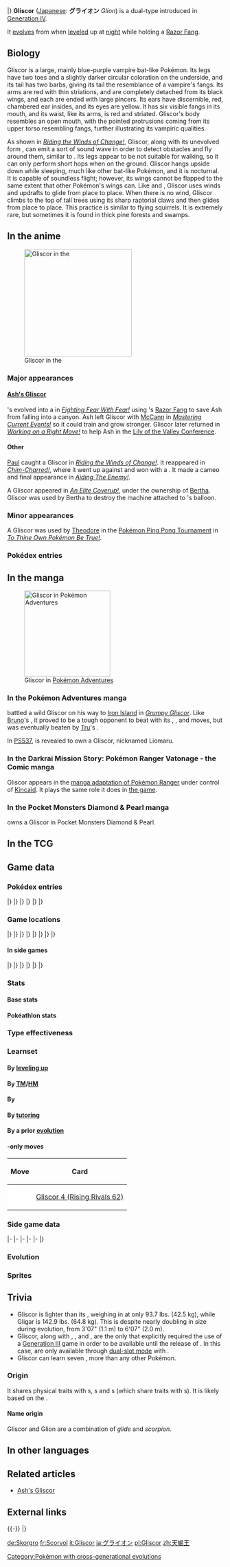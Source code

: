 {{PokémonPrevNext/Head|type=Ground|type2=Flying}}
{{PokémonPrevNext/Pokémon|type=Ground|prevnum=471|prev=Glaceon|nextnum=473|next=Mamoswine|roundleft=tl|roundright=tr}}
{{PokémonPrevNext/Disambig|species=Gliscor}}
|}
{{Pokémon Infobox
|name=Gliscor
|jname=グライオン
|jtranslit=Guraion
|tmname=Glion
|ndex=472
|sdex=154
|u2dex=222
|karea=Mountain
|kdex=116
|abrow=129
|obrow=108
|opbrow=213
|typebox=1
|type1=Ground
|type2=Flying
|category={{tt|Fang Scorpion|Fang Scorp prior to Generation VI}}
|height-ftin=6'07"
|height-m=2.0
|weight-lbs=93.7
|weight-kg=42.5
|abilityn=d
|ability1=Hyper Cutter
|ability2=Sand Veil
|abilityd=Poison Heal
|egggroupn=1
|egggroup1=Bug
|eggcycles=20
|evtotal=2
|evde=2
|expyield=179
|oldexp=192
|lv100exp=1,059,860
|gendercode=127
|color=Purple
|catchrate=30
|body=09
|pokefordex=gliscor
|generation=4
|friendship=70
}}
'''Gliscor''' ([[List of Japanese Pokémon names|Japanese]]: '''グライオン''' ''Glion'') is a dual-type {{2t|Ground|Flying}} {{OBP|Pokémon|species}} introduced in [[Generation IV]].

It [[Evolution|evolves]] from {{p|Gligar}} when [[level]]ed up at [[Time#Night|night]] while holding a [[Razor Fang]].

==Biology==
Gliscor is a large, mainly blue-purple vampire bat-like Pokémon. Its legs have two toes and a slightly darker circular coloration on the underside, and its tail has two barbs, giving its tail the resemblance of a vampire's fangs. Its arms are red with thin striations, and are completely detached from its black wings, and each are ended with large pincers. Its ears have discernible, red, chambered ear insides, and its eyes are yellow. It has six visible fangs in its mouth, and its waist, like its arms, is red and striated. Gliscor's body resembles an open mouth, with the pointed protrusions coming from its upper torso resembling fangs, further illustrating its vampiric qualities.

As shown in ''[[DP064|Riding the Winds of Change!]]'', Gliscor, along with its unevolved form {{p|Gligar}}, can emit a sort of sound wave in order to detect obstacles and fly around them, similar to {{wp|Animal echolocation|echolocation}}. Its legs appear to be not suitable for walking, so it can only perform short hops when on the ground. Gliscor hangs upside down while sleeping, much like other bat-like Pokémon, and it is nocturnal. It is capable of soundless flight; however, its wings cannot be flapped to the same extent that other Pokémon's wings can. Like {{p|Jumpluff}} and {{p|Wingull}}, Gliscor uses winds and updrafts to glide from place to place. When there is no wind, Gliscor climbs to the top of tall trees using its sharp raptorial claws and then glides from place to place. This practice is similar to flying squirrels. It is extremely rare, but sometimes it is found in thick pine forests and swamps.

==In the anime==
[[File:Bertha Gliscor.png|thumb|left|250px|Gliscor in the {{pkmn|anime}}]]
===Major appearances===
====[[Ash's Gliscor]]====
{{Ash}}'s {{p|Gligar}} evolved into a {{AP|Gliscor}} in ''[[DP085|Fighting Fear With Fear!]]'' using {{Gary}}'s [[Razor Fang]] to save Ash from falling into a canyon. Ash left Gliscor with [[McCann]] in ''[[DP154|Mastering Current Events!]]'' so it could train and grow stronger. Gliscor later returned in ''[[DP185|Working on a Right Move!]]'' to help Ash in the [[Lily of the Valley Conference]].

====Other====
[[Paul]] caught a Gliscor in ''[[DP064|Riding the Winds of Change!]]''. It reappeared in ''[[DP081|Chim-Charred!]]'', where it went up against {{AP|its pre-evolution|Gligar}} and won with a {{m|Guillotine}}. It made a cameo and final appearance in ''[[DP100|Aiding The Enemy!]]''.

A Gliscor appeared in ''[[DP170|An Elite Coverup!]]'', under the ownership of [[Bertha]]. Gliscor was used by Bertha to destroy the machine attached to {{TRT}}'s balloon.

===Minor appearances===
A Gliscor was used by [[Theodore]] in the [[Pokémon Ping Pong Tournament]] in ''[[DP124|To Thine Own Pokémon Be True!]]''.

===Pokédex entries===
{{Animedexheader|Sinnoh}}
{{Animedexbody|DP064|Gliscor|Ash's Pokédex|Gliscor, the Fang Scorp Pokémon, and the evolved form of {{p|Gligar}}. It watches its prey as it hangs from trees by its tail and attacks from above when it sees the chance.}}
{{Animedexfooter/Pokémon|''Diamond & Pearl''|Sinnoh}}

==In the manga==
[[File:Blake Liomaru.png|thumb|200px|Gliscor in [[Pokémon Adventures]]]]
===In the Pokémon Adventures manga===
{{adv|Diamond}} battled a wild Gliscor on his way to [[Iron Island]] in ''[[PS378|Grumpy Gliscor]]''. Like [[Bruno]]'s {{p|Hitmonchan}}, it proved to be a tough opponent to beat with its {{m|Ice Fang|Ice}}, {{m|Thunder Fang|Thunder}}, and {{m|Fire Fang}} moves, but was eventually beaten by [[Tru]]'s {{m|Razor Leaf}}.

In [[PS537]], {{adv|Blake}} is revealed to own a Gliscor, nicknamed Liomaru.

===In the Darkrai Mission Story: Pokémon Ranger Vatonage - the Comic manga===
Gliscor appears in the [[Darkrai Mission Story: Pokémon Ranger Vatonage - the Comic|manga adaptation of Pokémon Ranger]] under control of [[Kincaid]]. It plays the same role it does in [[Pokémon Ranger: Shadows of Almia|the game]].

===In the Pocket Monsters Diamond & Pearl manga===
{{main|Ash's Gliscor}}
{{Ash}} owns a Gliscor in Pocket Monsters Diamond & Pearl.

==In the TCG==
{{main|Gliscor (TCG)}}

==Game data==
===Pokédex entries===
{{Dex/Header|type=Ground|type2=Flying}}
{{Dex/NA|gen=IV}}
{{Dex/Gen|gen=IV}}
{{Dex/Entry2|v=Diamond|v2=Pearl|entry=It observes prey while hanging inverted from branches. When the chance presents itself, it swoops!}}
{{Dex/Entry1|v=Platinum|entry=If it succeeds in catching even a faint breeze properly, it can circle the globe without flapping once.}}
{{Dex/Entry2|v=HeartGold|v2=SoulSilver|entry=Its flight is soundless. It uses its lengthy tail to carry off its prey... Then its elongated fangs do the rest.}}
|}
|}
{{Dex/Gen|gen=V}}
{{Dex/Entry2|v=Black|v2=White|t=FFF|entry=If it succeeds in catching even a faint breeze properly, it can circle the globe without flapping once.}}
{{Dex/Entry2|v=Black 2|v2=White 2|t=FFF|entry=It dances silently through the sky. When it approaches prey, it can land a critical hit in an instant.}}
|}
|}
{{Dex/Gen|gen=VI}}
{{Dex/Entry1|v=X|t=FFF|entry=It observes prey while hanging inverted from branches. When the chance presents itself, it swoops!}}
{{Dex/Entry1|v=Y|entry=Its flight is soundless. It uses its lengthy tail to carry off its prey... Then its elongated fangs do the rest.}}
{{Dex/Entry1|v=Omega Ruby|t=FFF|entry=It observes prey while hanging inverted from branches. When the chance presents itself, it swoops!}}
{{Dex/Entry1|v=Alpha Sapphire|t=FFF|entry=Its flight is soundless. It uses its lengthy tail to carry off its prey... Then its elongated fangs do the rest.}}
|}
|}
{{Dex/Footer}}

===Game locations===
{{Availability/Header|type=Ground|type2=Flying}}
{{Availability/NA|gen=IV}}
{{Availability/Gen|gen=IV}}
{{Availability/Entry2|v=Diamond|v2=Pearl|area=[[Evolution|Evolve]] {{p|Gligar}}}}
{{Availability/Entry1|v=Platinum|area=[[Evolution|Evolve]] {{p|Gligar}}}}
{{Availability/Entry1|v=HeartGold|area=[[Evolution|Evolve]] {{p|Gligar}}}}
{{Availability/Entry1/None|v=SoulSilver}}
|}
|}
{{Availability/Gen|gen=V}}
{{Availability/Entry2|v=Black|v2=White|t=fff|area=[[Route]]s {{rtn|11|Unova}} and {{rtn|15|Unova}} ({{DL|Phenomenon|rustling grass}})}}
{{Availability/Entry2|v=Black 2|v2=White 2|t=fff|area=[[Route]]s {{rtn|11|Unova}}, {{rtn|15|Unova}}, and {{rtn|23|Unova}} ({{DL|Phenomenon|rustling grass}})}}
|}
|}
{{Availability/Gen|gen=VI}}
{{Availability/Entry2|v=X|v2=Y|t=fff|area=[[Evolution|Evolve]] {{p|Gligar}}}}
{{Availability/Entry2/None|v=Omega Ruby|v2=Alpha Sapphire|area=[[Trade]]}}
|}
|}
{{Availability/Gen|gen=VII}}
{{Availability/Entry2/None|v=Sun|v2=Moon|area=[[Pokémon Bank]]}}
{{Availability/Entry2/None|v=Ultra Sun|v2=Ultra Moon|area=[[Pokémon Bank]]}}
|}
|}
{{Availability/Footer}}

====In side games====
{{Availability/Header|type=Ground|type2=Flying}}
{{Availability/NA|gen=IV}}
{{Availability/Gen|gen=IV}}
{{Availability/Entry2|v=MD Time|v2=MD Darkness|link=Pokémon Mystery Dungeon: Explorers of Time and Explorers of Darkness|area=[[Mt. Mistral]] (1F-19F), [[Sky Stairway]] (1F-49F)}}
{{Availability/Entry1|v=MD Sky|link=Pokémon Mystery Dungeon: Explorers of Sky|area=[[Mt. Mistral]] (1F-19F), [[Sky Stairway]] (1F-49F)}}
{{Availability/Entry1|v=Ranger: SoA|link=Pokémon Ranger: Shadows of Almia|color={{SoA color}}|area=[[Oil Field Hideout]] (during mission)}}
{{Availability/Entry1|v=Rumble|color={{fire color}}|area=[[Eternal Tower]]}}
<!--{{Availability/Entry1|v=MD Light|link=Pokémon Mystery Dungeon (WiiWare)|color={{electric color}}|area=}}-->
{{Availability/Entry1|v=PokéPark Wii|link=PokéPark Wii: Pikachu's Adventure|color={{grass color}}|area=[[Haunted Zone]]}}
{{Availability/Entry1|v=Ranger: GS|link=Pokémon Ranger: Guardian Signs|color={{GS color}}|area=[[Layuda Island]], [[Sky Fortress]], [[Dark Temple]]}}
|}
|}
{{Availability/Gen|gen=V}}
{{Availability/Entry1|1|v=Rumble Blast|color={{fire color}}|area=Canyon: [[Sunny Seashore]]}}
{{Availability/Entry1|1|v=Rumble U|color={{fire color}}|area=[[Adventure Area#Unexpected Land|Adventure Area: Unexpected Land]], [[Magical Lake#In Need of Trees|Magical Lake: In Need of Trees]]}}
|}
|}
{{Availability/Gen|gen=VI}}
{{Availability/Entry1|1|v=Battle Trozei|color={{defense color}}|area=[[Infinite Ruins#Stage 2|Infinite Ruins: Stage 2]]}}
{{Availability/Entry1|1|v=Shuffle|color={{beauty color}}|area=[[Expert Stages|Expert Stage: Stage EX34]]}}
{{Availability/Entry1|1|v=Rumble World|color={{fire color}}|area=[[Plasma Tundra#Endless Cave|Plasma Tundra: Endless Cave]] <small>(Back Boss)</small>}}
|}
|}
{{Availability/Footer}}

===Stats===
====Base stats====
{{BaseStats
|type=Ground
|type2=Flying
|HP=      75
|Attack=  95
|Defense=125
|SpAtk=   45
|SpDef=   75
|Speed=   95}}

====Pokéathlon stats====
{{Pokéthlon
|type=Ground
|type2=Flying
|Speed=2
|SpeedMax=3
|Power=4
|PowerMax=5
|Technique=4
|TechniqueMax=5
|Stamina=2
|StaminaMax=4
|Jump=4
|JumpMax=5
}}

===Type effectiveness===
{{TypeEffectiveness
|type1=Ground
|type2=Flying
|Normal= 100
|Fighting=50
|Flying= 100
|Poison=  50
|Ground=   0
|Rock=   100
|Bug=     50
|Ghost=  100
|Steel=  100
|Fire=   100
|Water=  200
|Grass=  100
|Electric= 0
|Psychic=100
|Ice=    400
|Dragon= 100
|Dark=   100
|Fairy=  100
|notes=yes
|flying=yes
|newground=1
|ground=yes
|newelectric=2}}

===Learnset===
====By [[Level|leveling up]]====
{{learnlist/levelh/7|Gliscor|Ground|Flying|4}}
{{learnlist/level7|1|Guillotine|Normal|Physical|&mdash;|&mdash;|5}}
{{learnlist/level7|1|Thunder Fang|Electric|Physical|65|95|15}}
{{learnlist/level7|1|Ice Fang|Ice|Physical|65|95|15}}
{{learnlist/level7|1|Fire Fang|Fire|Physical|65|95|15}}
{{learnlist/level7|1|Poison Jab|Poison|Physical|80|100|20}}
{{learnlist/level7|1|Sand Attack|Ground|Status|&mdash;|100|15}}
{{learnlist/level7|1|Harden|Normal|Status|&mdash;|&mdash;|30}}
{{learnlist/level7|1|Knock Off|Dark|Physical|65|100|20}}
{{learnlist/level7|4|Sand Attack|Ground|Status|&mdash;|100|15}}
{{learnlist/level7|7|Harden|Normal|Status|&mdash;|&mdash;|30}}
{{learnlist/level7|10|Knock Off|Dark|Physical|65|100|20}}
{{learnlist/level7|13|Quick Attack|Normal|Physical|40|100|30}}
{{learnlist/level7|16|Fury Cutter|Bug|Physical|40|95|20}}
{{learnlist/level7|19|Feint Attack|Dark|Physical|60|&mdash;|20}}
{{learnlist/level7|22|Acrobatics|Flying|Physical|55|100|15||'''}}
{{learnlist/level7|27|Night Slash|Dark|Physical|70|100|15}}
{{learnlist/level7|30|U-turn|Bug|Physical|70|100|20}}
{{learnlist/level7|35|Screech|Normal|Status|&mdash;|85|40}}
{{learnlist/level7|40|X-Scissor|Bug|Physical|80|100|15}}
{{learnlist/level7|45|Sky Uppercut|Fighting|Physical|85|90|15}}
{{learnlist/level7|50|Swords Dance|Normal|Status|&mdash;|&mdash;|20}}
{{learnlist/level7|55|Guillotine|Normal|Physical|&mdash;|&mdash;|5}}
{{learnlist/levelf/7|Gliscor|Ground|Flying|4}}

====By [[TM]]/[[HM]]====
{{learnlist/tmh/7|Gliscor|Ground|Flying|4}}
{{learnlist/tm7|TM06|Toxic|Poison|Status|&mdash;|90|10}}
{{learnlist/tm7|TM09|Venoshock|Poison|Special|65|100|10}}
{{learnlist/tm7|TM10|Hidden Power|Normal|Special|60|100|15}}
{{learnlist/tm7|TM11|Sunny Day|Fire|Status|&mdash;|&mdash;|5}}
{{learnlist/tm7|TM12|Taunt|Dark|Status|&mdash;|100|20}}
{{learnlist/tm7|TM15|Hyper Beam|Normal|Special|150|90|5}}
{{learnlist/tm7|TM17|Protect|Normal|Status|&mdash;|&mdash;|10}}
{{learnlist/tm7|TM18|Rain Dance|Water|Status|&mdash;|&mdash;|5}}
{{learnlist/tm7|TM19|Roost|Flying|Status|&mdash;|&mdash;|10}}
{{learnlist/tm7|TM21|Frustration|Normal|Physical|&mdash;|100|20}}
{{learnlist/tm7|TM26|Earthquake|Ground|Physical|100|100|10||'''}}
{{learnlist/tm7|TM27|Return|Normal|Physical|&mdash;|100|20}}
{{learnlist/tm7|TM31|Brick Break|Fighting|Physical|75|100|15}}
{{learnlist/tm7|TM32|Double Team|Normal|Status|&mdash;|&mdash;|15}}
{{learnlist/tm7|TM36|Sludge Bomb|Poison|Special|90|100|10}}
{{learnlist/tm7|TM37|Sandstorm|Rock|Status|&mdash;|&mdash;|10}}
{{learnlist/tm7|TM39|Rock Tomb|Rock|Physical|60|95|15}}
{{learnlist/tm7|TM40|Aerial Ace|Flying|Physical|60|&mdash;|20||'''}}
{{learnlist/tm7|TM41|Torment|Dark|Status|&mdash;|100|15}}
{{learnlist/tm7|TM42|Facade|Normal|Physical|70|100|20}}
{{learnlist/tm7|TM44|Rest|Psychic|Status|&mdash;|&mdash;|10}}
{{learnlist/tm7|TM45|Attract|Normal|Status|&mdash;|100|15}}
{{learnlist/tm7|TM46|Thief|Dark|Physical|60|100|25}}
{{learnlist/tm7|TM48|Round|Normal|Special|60|100|15}}
{{learnlist/tm7|TM51|Steel Wing|Steel|Physical|70|90|25}}
{{learnlist/tm7|TM54|False Swipe|Normal|Physical|40|100|40}}
{{learnlist/tm7|TM56|Fling|Dark|Physical|&mdash;|100|10}}
{{learnlist/tm7|TM59|Brutal Swing|Dark|Physical|60|100|20}}
{{learnlist/tm7|TM62|Acrobatics|Flying|Physical|55|100|15||'''}}
{{learnlist/tm7|TM66|Payback|Dark|Physical|50|100|10}}
{{learnlist/tm7|TM68|Giga Impact|Normal|Physical|150|90|5}}
{{learnlist/tm7|TM69|Rock Polish|Rock|Status|&mdash;|&mdash;|20}}
{{learnlist/tm7|TM71|Stone Edge|Rock|Physical|100|80|5}}
{{learnlist/tm7|TM75|Swords Dance|Normal|Status|&mdash;|&mdash;|20}}
{{learnlist/tm7|TM78|Bulldoze|Ground|Physical|60|100|20||'''}}
{{learnlist/tm7|TM80|Rock Slide|Rock|Physical|75|90|10}}
{{learnlist/tm7|TM81|X-Scissor|Bug|Physical|80|100|15}}
{{learnlist/tm7|TM84|Poison Jab|Poison|Physical|80|100|20}}
{{learnlist/tm7|TM87|Swagger|Normal|Status|&mdash;|85|15}}
{{learnlist/tm7|TM88|Sleep Talk|Normal|Status|&mdash;|&mdash;|10}}
{{learnlist/tm7|TM89|U-turn|Bug|Physical|70|100|20}}
{{learnlist/tm7|TM90|Substitute|Normal|Status|&mdash;|&mdash;|10}}
{{learnlist/tm7|TM97|Dark Pulse|Dark|Special|80|100|15}}
{{learnlist/tm7|TM100|Confide|Normal|Status|&mdash;|&mdash;|20}}
{{learnlist/tmf/7|Gliscor|Ground|Flying|4}}

====By {{pkmn|breeding}}====
{{learnlist/breedh/7|Gliscor|Ground|Flying|4}}
{{learnlist/breed7|{{MSP|015|Beedrill}}{{MSP|123|Scyther}}{{MSP|212|Scizor}}{{MSP|165|Ledyba}}{{MSP|166|Ledian}}{{MSP|167|Spinarak}}<br>{{MSP|168|Ariados}}{{MSP|283|Surskit}}{{MSP|291|Ninjask}}{{MSP|543|Venipede}}{{MSP|544|Whirlipede}}{{MSP|545|Scolipede}}<br>{{MSP|595|Joltik}}{{MSP|596|Galvantula}}{{MSP|617|Accelgor}}{{MSP|632|Durant}}{{MSP|738|Vikavolt}}|Agility|Psychic|Status|&mdash;|&mdash;|30}}
{{learnlist/breed7|{{MSP|165|Ledyba}}{{MSP|166|Ledian}}{{MSP|283|Surskit}}{{MSP|291|Ninjask}}{{MSP|545|Scolipede}}|Baton Pass|Normal|Status|&mdash;|&mdash;|40}}
{{learnlist/breed7|{{MSP|214|Heracross}}|Counter|Fighting|Physical|&mdash;|100|20}}
{{learnlist/breed7|{{MSP|047|Parasect}}{{MSP|167|Spinarak}}{{MSP|168|Ariados}}{{MSP|451|Skorupi}}{{MSP|452|Drapion}}|Cross Poison|Poison|Physical|70|100|20}}
{{learnlist/breed7|{{MSP|165|Ledyba}}{{MSP|166|Ledian}}{{MSP|204|Pineco}}{{MSP|205|Forretress}}{{MSP|313|Volbeat}}{{MSP|543|Venipede}}<br>{{MSP|544|Whirlipede}}{{MSP|545|Scolipede}}{{MSP|588|Karrablast}}{{MSP|589|Escavalier}}{{MSP|636|Larvesta}}|Double-Edge|Normal|Physical|120|100|15}}
{{learnlist/breed7|{{MSP|123|Scyther}}{{MSP|212|Scizor}}{{MSP|214|Heracross}}{{MSP|328|Trapinch}}{{MSP|469|Yanmega}}|Feint|Normal|Physical|30|100|10}}
{{learnlist/breed7|{{MSP|212|Scizor}}{{MSP|290|Nincada}}{{MSP|632|Durant}}|Metal Claw|Steel|Physical|50|95|35}}
{{learnlist/breed7|{{MSP|123|Scyther}}{{MSP|212|Scizor}}{{MSP|214|Heracross}}{{MSP|402|Kricketune}}{{MSP|451|Skorupi}}{{MSP|452|Drapion}}<br>{{MSP|469|Yanmega}}{{MSP|472|Gliscor}}|Night Slash|Dark|Physical|70|100|15}}
{{learnlist/breed7|{{MSP|543|Venipede}}{{MSP|544|Whirlipede}}{{MSP|545|Scolipede}}|Poison Tail|Poison|Physical|50|100|25}}
{{learnlist/breed7|{{MSP|213|Shuckle}}|Power Trick|Psychic|Status|&mdash;|&mdash;|10}}
{{learnlist/breed7|{{MSP|123|Scyther}}{{MSP|212|Scizor}}|Razor Wind|Normal|Special|80|100|10}}
{{learnlist/breed7|{{MSP|543|Venipede}}{{MSP|544|Whirlipede}}{{MSP|545|Scolipede}}|Rock Climb|Normal|Physical|90|85|20}}
{{learnlist/breed7|{{MSP|328|Trapinch}}{{MSP|329|Vibrava}}{{MSP|330|Flygon}}|Sand Tomb|Ground|Physical|35|85|15||'''}}
{{learnlist/breed7|{{MSP|123|Scyther}}{{MSP|193|Yanma}}|Wing Attack|Flying|Physical|60|100|35||'''}}
{{learnlist/breedf/7|Gliscor|Ground|Flying|4}}

====By [[Move Tutor|tutoring]]====
{{learnlist/tutorh/7|Gliscor|Ground|Flying|4}}
{{learnlist/tutor7|Aqua Tail|Water|Physical|90|90|10|||no|yes}}
{{learnlist/tutor7|Bug Bite|Bug|Physical|60|100|20|||no|yes}}
{{learnlist/tutor7|Defog|Flying|Status|—|—|15|||no|yes}}
{{learnlist/tutor7|Earth Power|Ground|Special|90|100|10||'''|no|yes}}
{{learnlist/tutor7|Iron Tail|Steel|Physical|100|75|15|||no|yes}}
{{learnlist/tutor7|Knock Off|Dark|Physical|65|100|20|||no|yes}}
{{learnlist/tutor7|Sky Attack|Flying|Physical|140|90|5||'''|no|yes}}
{{learnlist/tutor7|Snore|Normal|Special|50|100|15|||no|yes}}
{{learnlist/tutor7|Stealth Rock|Rock|Status|—|—|20|||no|yes}}
{{learnlist/tutor7|Tailwind|Flying|Status|—|—|15|||no|yes}}
{{learnlist/tutor7|Throat Chop|Dark|Physical|80|100|15|||no|yes}}
{{learnlist/tutorf/7|Gliscor|Ground|Flying|4}}

====By a prior [[evolution]]====
{{learnlist/prevoh/7|Gliscor|Ground|Flying|4}}
{{learnlist/prevo7|207|Gligar|||||Poison Sting|Poison|Physical|15|100|35}}
{{learnlist/prevo7|207|Gligar|||||Slash|Normal|Physical|70|100|20}}
{{learnlist/prevof/7|Gliscor|Ground|Flying|4}}

===={{Trading Card Game}}-only moves====
{| class="roundy" style="margin:auto; background: #{{tcg fighting color light}}; border: 3px solid #{{tcg fighting color}}"
|-
! Move
! Card
|-
| style="background:#fff; {{roundybl|5px}}" | {{m|Vice Grip}}
| style="background:#fff; {{roundybr|5px}}" | [[Gliscor 4 (Rising Rivals 62)]]
|}

===Side game data===
{{Spindata/Head|type=Ground|type2=Flying}}
{{Spindata/MDTDS|col=6|type=Ground|ndex=472
|body=1
|rate=-4.5
|IQ=C
}}
|-
{{Spindata/Ranger SoA|col=6|type=Ground
|group=Ground
|assist=Flying
|fieldpower=-
|browser=It launches twisters and hunks of dirt. It also rams to attack.
}}
|-
{{Spindata/Ranger GS|col=6|type=Ground
|group=Ground
|assist=Ground
|field=Cut
|fieldpower=4
|browser=It triggers tremors to attack.
}}
|-
{{Spindata/Rumble|col=3|type=Ground
|att=3
|def=4
|speed=3
}}
{{Spindata/RumbleBlast|col=3|type=Ground
|att=3
|def=4
|speed=3
}}
|-
{{Spindata/PokéPark|col=6|type=Ground|ndex=472
|Pad=Gliscor rides on the breeze, flying over the [[Haunted Zone]] garden. He likes sky-based Attractions, so watch him go at {{DL|Attractions|Pelipper's Circle Circuit}}.
}}
|-
{{Spindata/Battle Trozei|col=3|type=Ground|ndex=472
|power=3
}}
{{Spindata/Shuffle|col=3|type=Ground|ndex=472|num=419
|min=70
|max=110
|raisemaxlevel=5
|skill=Rock Break+
|skilldesc=Sometimes destroys three breakable-rock disruptions.
|swapper=Nosedive
}}
|}

===Evolution===
{{Evobox-2
|type1=Ground
|type2=Flying
|pictype=art
|no1=207
|name1=Gligar
|type1-1=Ground
|type2-1=Flying
|evo1={{bag|Razor Fang}}<br>{{color2|000|Level|Level up}}<br>holding {{color2|000|Razor Fang}}<br>(Night)
|no2=472
|name2=Gliscor
|type1-2=Ground
|type2-2=Flying
}}

===Sprites===
{{Spritebox/Header|type=Ground|type2=Flying}}
{{Spritebox/NA|gen=IV}}
{{Spritebox/4|ndex=472}}
{{Spritebox/5|ndex=472}}
{{Spritebox/6|ndex=472}}
{{Spritebox/7|ndex=472}}
{{Spritebox/Footer|472|Gliscor}}

==Trivia==
* Gliscor is lighter than its {{p|Gligar|pre-evolution}}, weighing in at only 93.7&nbsp;lbs. (42.5&nbsp;kg), while Gligar is 142.9&nbsp;lbs. (64.8&nbsp;kg). This is despite nearly doubling in size during evolution, from 3'07" (1.1 m) to 6'07" (2.0 m).
* Gliscor, along with {{p|Electivire}}, {{p|Magmortar}}, and {{p|Tangrowth}}, are the only {{cat|Generation IV Pokémon}} that explicitly required the use of a [[Generation III]] game in order to be available until the release of {{game|Platinum}}. In this case, {{p|Gligar}} are only available through [[dual-slot mode]] with {{game|Emerald}}.
* Gliscor can learn seven {{cat|moves with a high critical-hit ratio}}, more than any other Pokémon.

===Origin===
It shares physical traits with {{wp|gargoyle}}s, {{wp|scorpion}}s and {{wp|vampire}}s (which share traits with {{wp|bat}}s). It is likely based on the {{wp|Panorpidae|scorpionfly}}.

====Name origin====
Gliscor and Glion are a combination of ''glide'' and ''scorpion''.

==In other languages==
{{Other languages|type=Ground|type2=Flying
|ja=グライオン ''Glion''|jameaning=From ''glide'' and ''scorpion''
|fr=Scorvol|frmeaning=From ''scorpion'' and ''{{tt|vol|flight}}''
|es=Gliscor|esmeaning=Same as English name
|de=Skorgro|demeaning=From {{tt|''Skorpion''|scorpion}} and ''{{tt|groß|big}}''
|it=Gliscor|itmeaning=Same as English name
|ko=글라이온 ''Glion''|komeaning=Transliteration of its Japanese name
|zh_cmn=天蠍王 / 天蝎王 ''Tiānxiēwáng''|zh_cmnmeaning=Literally "Sky scorpion king"
|ru=Глискор ''Gliskor''|rumeaning=Transcription of English name
}}
{{left clear}}

==Related articles==
*[[Ash's Gliscor]]

==External links==

{{-}}
{{PokémonPrevNext/Head|type=Ground|type2=Flying}}
{{PokémonPrevNext/Pokémon|type=Ground|prevnum=471|prev=Glaceon|nextnum=473|next=Mamoswine}}
|}
{{Project Pokédex notice}}

[[Category:Pokémon with cross-generational evolutions]]

[[de:Skorgro]]
[[fr:Scorvol]]
[[it:Gliscor]]
[[ja:グライオン]]
[[pl:Gliscor]]
[[zh:天蝎王]]